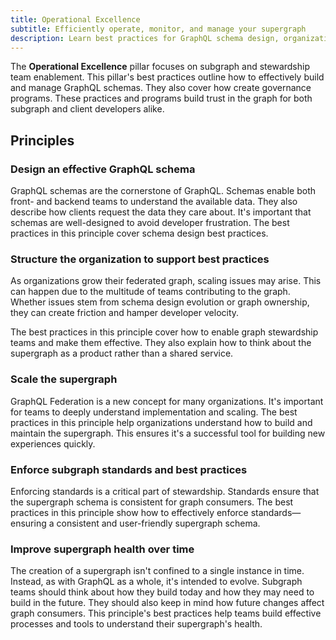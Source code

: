 ```yaml
---
title: Operational Excellence
subtitle: Efficiently operate, monitor, and manage your supergraph
description: Learn best practices for GraphQL schema design, organization structure, standards enforcement, and supergraph scaling and health maintenace.
---
```


The **Operational Excellence** pillar focuses on subgraph and stewardship team enablement.
This pillar's best practices outline how to effectively build and manage GraphQL schemas.
They also cover how create governance programs.
These practices and programs build trust in the graph for both subgraph and client developers alike.

## Principles

### Design an effective GraphQL schema

GraphQL schemas are the cornerstone of GraphQL.
Schemas enable both front- and backend teams to understand the available data.
They also describe how clients request the data they care about.
It's important that schemas are well-designed to avoid developer frustration.
The best practices in this principle cover schema design best practices.

### Structure the organization to support best practices

As organizations grow their federated graph, scaling issues may arise.
This can happen due to the multitude of teams contributing to the graph.
Whether issues stem from schema design evolution or graph ownership, they can create friction and hamper developer velocity.

The best practices in this principle cover how to enable graph stewardship teams and make them effective.
They also explain how to think about the supergraph as a product rather than a shared service.

### Scale the supergraph

GraphQL Federation is a new concept for many organizations.
It's important for teams to deeply understand implementation and scaling.
The best practices in this principle help organizations understand how to build and maintain the supergraph.
This ensures it's a successful tool for building new experiences quickly.

### Enforce subgraph standards and best practices

Enforcing standards is a critical part of stewardship.
Standards ensure that the supergraph schema is consistent for graph consumers.
The best practices in this principle show how to effectively enforce standards—ensuring a consistent and user-friendly supergraph schema.

### Improve supergraph health over time

The creation of a supergraph isn't confined to a single instance in time.
Instead, as with GraphQL as a whole, it's intended to evolve.
Subgraph teams should think about how they build today and how they may need to build in the future.
They should also keep in mind how future changes affect graph consumers.
This principle's best practices help teams build effective processes and tools to understand their supergraph's health.
